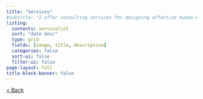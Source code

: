 ```yaml
---
title: "Services"
#subtitle: "I offer consulting services for designing effective human-AI interaction"
listing:
  contents: servicelist
  sort: "date desc"
  type: grid
  fields: [image, title, description]
  categories: false
  sort-ui: false
  filter-ui: false
page-layout: full 
title-block-banner: false
---
```


[\< Back](index.qmd)
